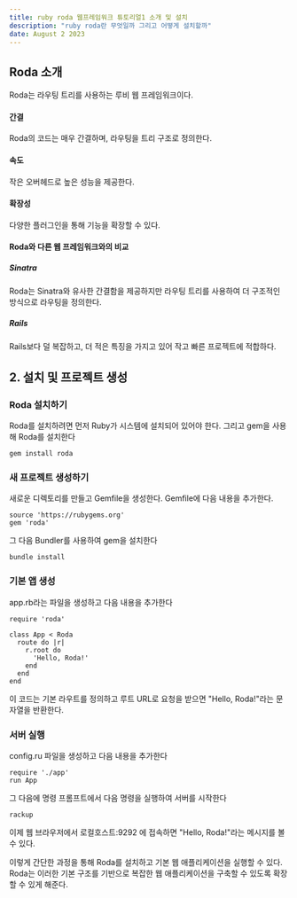```yaml
---
title: ruby roda 웹프레임워크 튜토리얼1 소개 및 설치
description: "ruby roda란 무엇일까 그리고 어떻게 설치할까"
date: August 2 2023
---
```

## Roda 소개
Roda는 라우팅 트리를 사용하는 루비 웹 프레임워크이다.

#### 간결
Roda의 코드는 매우 간결하며, 라우팅을 트리 구조로 정의한다.
#### 속도
작은 오버헤드로 높은 성능을 제공한다.
#### 확장성 
다양한 플러그인을 통해 기능을 확장할 수 있다.

#### Roda와 다른 웹 프레임워크와의 비교
##### Sinatra
Roda는 Sinatra와 유사한 간결함을 제공하지만 라우팅 트리를 사용하여 더 구조적인 방식으로 라우팅을 정의한다.
##### Rails
Rails보다 덜 복잡하고, 더 적은 특징을 가지고 있어 작고 빠른 프로젝트에 적합하다.
## 2. 설치 및 프로젝트 생성
### Roda 설치하기
Roda를 설치하려면 먼저 Ruby가 시스템에 설치되어 있어야 한다. 그리고 gem을 사용해 Roda를 설치한다
```
gem install roda
```
### 새 프로젝트 생성하기
새로운 디렉토리를 만들고 Gemfile을 생성한다. Gemfile에 다음 내용을 추가한다.
```
source 'https://rubygems.org'
gem 'roda'
```
그 다음 Bundler를 사용하여 gem을 설치한다
```
bundle install
```
### 기본 앱 생성
app.rb라는 파일을 생성하고 다음 내용을 추가한다
```
require 'roda'

class App < Roda
  route do |r|
    r.root do
      'Hello, Roda!'
    end
  end
end
```
이 코드는 기본 라우트를 정의하고 루트 URL로 요청을 받으면 "Hello, Roda!"라는 문자열을 반환한다.

### 서버 실행
config.ru 파일을 생성하고 다음 내용을 추가한다
```
require './app'
run App
```
그 다음에 명령 프롬프트에서 다음 명령을 실행하여 서버를 시작한다
```
rackup
```
이제 웹 브라우저에서 로컬호스트:9292 에 접속하면 "Hello, Roda!"라는 메시지를 볼 수 있다.

이렇게 간단한 과정을 통해 Roda를 설치하고 기본 웹 애플리케이션을 실행할 수 있다. 
Roda는 이러한 기본 구조를 기반으로 복잡한 웹 애플리케이션을 구축할 수 있도록 확장할 수 있게 해준다.